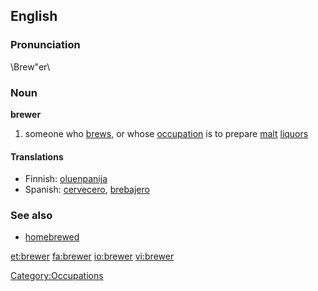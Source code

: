 {{see|Brewer}}
==English==
===Pronunciation===
\Brew"er\
===Noun===
'''brewer'''
# someone who [[brew]]s, or whose [[occupation]] is to prepare [[malt]] [[liquor]]s

====Translations====
*Finnish: [[oluenpanija]]
*Spanish: [[cervecero]], [[brebajero]]

===See also===
* [[homebrewed]]

[[Category:Occupations]]

[[et:brewer]]
[[fa:brewer]]
[[io:brewer]]
[[vi:brewer]]